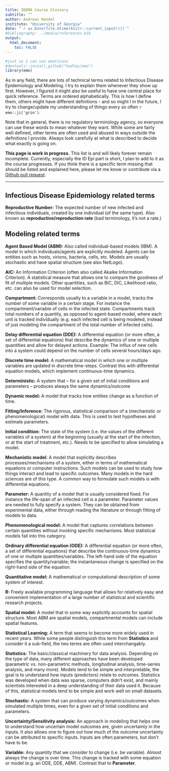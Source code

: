 ---
title: IDEMA Course Glossary
subtitle: ""
author: Andreas Handel
institute: "University of Georgia"
date: "`r as.Date(file.mtime(knitr::current_input()))`"
#bibliography: ../media/references.bib
output: 
  html_document:
    toc: FALSE
---



```{r, echo = FALSE}
#just so I can use emoticons
#devtools::install_github("hadley/emo")
library(emo)
```

As in any field, there are lots of technical terms related to Infectious Disease Epidemiology and Modeling. I try to explain them whenever they show up first. However, I figured it might also be useful to have one central place for quick reference. Terms are ordered alphabetically. This is how I define them, others might have different definitions - and so might I in the future, I try to change/update my understanding of things every so often `r emo::ji('grin')`.

Note that in general, there is no regulatory terminology agency, so everyone can use these words to mean whatever they want. While some are fairly well defined, other terms are often used and abused in ways outside the definitions I provide. Always look carefully at what is described to decide what exactly is going on.

__This page is work in progress.__ This list is and will likely forever remain incomplete. Currently, especially the ID Epi part is short, I plan to add to it as the course progresses. If you think there is a specific term missing that should be listed and explained here, please let me know or contribute via a [Github pull request](https://github.com/andreashandel/IDEMAcourse).


--- 


## Infectious Disease Epidemiology related terms


__Reproductive Number:__ The expected number of new infected and infectious individuals, created by one individual (of the same type). Also known as __reproductive/reproduction rate__ (bad terminology, it's not a rate.)







## Modeling related terms

__Agent Based Model (ABM):__ Also called individual-based models (IBM). A model in which individuals/agents are explicitly modeled. Agents can be entities such as hosts, virions, bacteria, cells, etc. Models are usually stochastic and have spatial structure (see also NetLogo). 

__AIC:__	An Information Criterion (often also called Akaike Information Criterion). A statistical measure that allows one to compare the goodness of fit of multiple models. Other quantities, such as BIC, DIC, Likelihood ratio, etc. can also be used for model selection.

__Compartment:__	Corresponds usually to a variable in a model, tracks the number of some variable in a certain stage. For instance the compartment/variable of cells in the infected state. 
Compartments track total numbers of a quantity, as opposed to agent-based model, where each unit is tracked individually (e.g. each infected cell is being modeled, instead of just modeling the compartment of the total number of infected cells). 

__Delay differential equation (DDE):__	A differential equation (or more often, a set of differential equations) that describe the dynamics of one or multiple quantities and allow for delayed actions. Example: The influx of new cells into a system could depend on the number of cells several hours/days ago. 

__Discrete time model:__	A mathematical model in which one or multiple variables are updated in discrete time-steps. Contrast this with differential equation models, which implement continuous-time dynamics. 

__Deterministic:__	A system that – for a given set of initial conditions and parameters – produces always the same dynamics/outcome

__Dynamic model:__	A model that tracks how entities change as a function of time. 

__Fitting/Inference:__	The rigorous, statistical comparison of a (mechanistic or phenomenological) model with data. This is used to test hypotheses and estimate parameters.

__Initial condition:__	The state of the system (i.e. the values of the different variables of a system) at the beginning (usually at the start of the infection, or at the start of treatment, etc.). Needs to be specified to allow simulating a model.

__Mechanistic model:__	A model that explicitly describes processes/mechanisms of a system, either in terms of mathematical equations or computer instructions. Such models can be used to study  _how_ things interact and lead to specific outcomes. Many models in the hard sciences are of this type. A common way to formulate such models is with differential equations.

__Parameter:__ A quantity of a model that is usually considered fixed. For instance the life-span of an infected cell is a parameter. Parameter values are needed to fully specify a system. They can be obtained from experimental data, either through reading the literature or through fitting of models to data.

__Phenomenological model:__	A model that captures correlations between certain quantities without invoking specific mechanisms. Most statistical models fall into this category.

__Ordinary differential equation (ODE):__	A differential equation (or more often, a set of differential equations) that describe the continuous-time dynamics of one or multiple quantities/variables. The left-hand side of the equation specifies the quantity/variable; the instantaneous change is specified on the right-hand side of the equation. 

__Quantitative model:__	A mathematical or computational description of some system of interest.

__R:__	Freely available programming language that allows for relatively easy and convenient implementation of a large number of statistical and scientific research projects. 

__Spatial model:__	A model that in some way explicitly accounts for spatial structure. Most ABM are spatial models, compartmental models can include spatial features.

__Statistical Learning:__ A term that seems to become more widely used in recent years. While some people distinguish this term from __Statistics__ and consider it a sub-field, the two terms are often used interchangably.

__Statistics:__ The basic/classical machinery for data analysis. Depending on the type of data, many different approaches have been developed (parametric vs. non-parametric methods, longitudinal analysis, time-series analysis, and many more). Models tend to be simple and interpretable, the goal is to understand how inputs (predictors) relate to outcomes. Statistics was developed when data was sparse, computers didn't exist, and mainly scientists interested in a deep understanding of their data used it. Because of this, statistical models tend to be simple and work well on small datasets. 

__Stochastic:__	A system that can produce varying dynamics/outcomes when simulated multiple times, even for a given set of initial conditions and parameters. 

__Uncertainty/Sensitivity analysis:__	An approach in modeling that helps one to understand how uncertain model outcomes are, given uncertainty in the inputs. It also allows one to figure out how much of the outcome uncertainty can be attributed to specific inputs. Inputs are often parameters, but don’t have to be.

__Variable:__ Any quantity that we consider to change (i.e. be variable). Almost always the change is over time. This change is tracked with some equation or model (e.g. an ODE, DDE, ABM). Contrast that to __Parameter__. 


